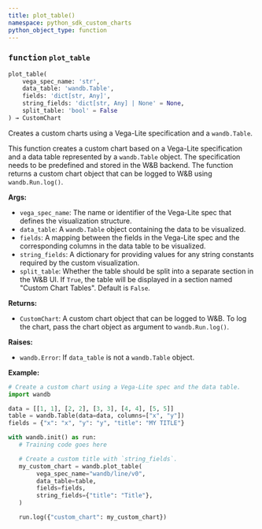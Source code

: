 ```yaml
---
title: plot_table()
namespace: python_sdk_custom_charts
python_object_type: function
---
```


<Card title="View the source code" href="https://github.com/wandb/wandb/blob/main/wandb/plot/custom_chart.py" icon="github"/>




### <kbd>function</kbd> `plot_table`

```python
plot_table(
    vega_spec_name: 'str',
    data_table: 'wandb.Table',
    fields: 'dict[str, Any]',
    string_fields: 'dict[str, Any] | None' = None,
    split_table: 'bool' = False
) → CustomChart
```

Creates a custom charts using a Vega-Lite specification and a `wandb.Table`. 

This function creates a custom chart based on a Vega-Lite specification and a data table represented by a `wandb.Table` object. The specification needs to be predefined and stored in the W&B backend. The function returns a custom chart object that can be logged to W&B using `wandb.Run.log()`. 



**Args:**
 
 - `vega_spec_name`:  The name or identifier of the Vega-Lite spec  that defines the visualization structure. 
 - `data_table`:  A `wandb.Table` object containing the data to be  visualized. 
 - `fields`:  A mapping between the fields in the Vega-Lite spec and the  corresponding columns in the data table to be visualized. 
 - `string_fields`:  A dictionary for providing values for any string constants  required by the custom visualization. 
 - `split_table`:  Whether the table should be split into a separate section  in the W&B UI. If `True`, the table will be displayed in a section named  "Custom Chart Tables". Default is `False`. 



**Returns:**
 
 - `CustomChart`:  A custom chart object that can be logged to W&B. To log the  chart, pass the chart object as argument to `wandb.Run.log()`. 



**Raises:**
 
 - `wandb.Error`:  If `data_table` is not a `wandb.Table` object. 



**Example:**
 ```python
# Create a custom chart using a Vega-Lite spec and the data table.
import wandb

data = [[1, 1], [2, 2], [3, 3], [4, 4], [5, 5]]
table = wandb.Table(data=data, columns=["x", "y"])
fields = {"x": "x", "y": "y", "title": "MY TITLE"}

with wandb.init() as run:
    # Training code goes here

    # Create a custom title with `string_fields`.
    my_custom_chart = wandb.plot_table(
         vega_spec_name="wandb/line/v0",
         data_table=table,
         fields=fields,
         string_fields={"title": "Title"},
    )

    run.log({"custom_chart": my_custom_chart})
``` 
